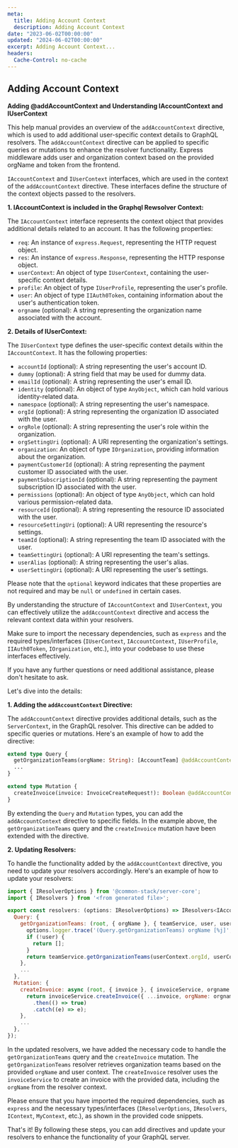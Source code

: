 ```yaml
---
meta:
  title: Adding Account Context
  description: Adding Account Context
date: "2023-06-02T00:00:00"
updated: "2024-06-02T00:00:00"
excerpt: Adding Account Context...
headers:
  Cache-Control: no-cache
---
```


## Adding Account Context

**Adding @addAccountContext and Understanding IAccountContext and IUserContext**

This help manual provides an overview of the `addAccountContext` directive, which is used to add additional user-specific context details to GraphQL resolvers. The `addAccountContext` directive can be applied to specific queries or mutations to enhance the resolver functionality. 
Express middleware adds user and organization context based on the provided orgName and token from the frontend.

`IAccountContext` and `IUserContext` interfaces, which are used in the context of the `addAccountContext` directive. These interfaces define the structure of the context objects passed to the resolvers.

**1. IAccountContext is included in the Graphql Rewsolver Context:**

The `IAccountContext` interface represents the context object that provides additional details related to an account. It has the following properties:

- `req`: An instance of `express.Request`, representing the HTTP request object.
- `res`: An instance of `express.Response`, representing the HTTP response object.
- `userContext`: An object of type `IUserContext`, containing the user-specific context details.
- `profile`: An object of type `IUserProfile`, representing the user's profile.
- `user`: An object of type `IIAuth0Token`, containing information about the user's authentication token.
- `orgname` (optional): A string representing the organization name associated with the account.

**2. Details of IUserContext:**

The `IUserContext` type defines the user-specific context details within the `IAccountContext`. It has the following properties:

- `accountId` (optional): A string representing the user's account ID.
- `dummy` (optional): A string field that may be used for dummy data.
- `emailId` (optional): A string representing the user's email ID.
- `identity` (optional): An object of type `AnyObject`, which can hold various identity-related data.
- `namespace` (optional): A string representing the user's namespace.
- `orgId` (optional): A string representing the organization ID associated with the user.
- `orgRole` (optional): A string representing the user's role within the organization.
- `orgSettingUri` (optional): A URI representing the organization's settings.
- `organization`: An object of type `IOrganization`, providing information about the organization.
- `paymentCustomerId` (optional): A string representing the payment customer ID associated with the user.
- `paymentSubscriptionId` (optional): A string representing the payment subscription ID associated with the user.
- `permissions` (optional): An object of type `AnyObject`, which can hold various permission-related data.
- `resourceId` (optional): A string representing the resource ID associated with the user.
- `resourceSettingUri` (optional): A URI representing the resource's settings.
- `teamId` (optional): A string representing the team ID associated with the user.
- `teamSettingUri` (optional): A URI representing the team's settings.
- `userAlias` (optional): A string representing the user's alias.
- `userSettingUri` (optional): A URI representing the user's settings.

Please note that the `optional` keyword indicates that these properties are not required and may be `null` or `undefined` in certain cases.

By understanding the structure of `IAccountContext` and `IUserContext`, you can effectively utilize the `addAccountContext` directive and access the relevant context data within your resolvers.

Make sure to import the necessary dependencies, such as `express` and the required types/interfaces (`IUserContext`, `IAccountContext`, `IUserProfile`, `IIAuth0Token`, `IOrganization`, etc.), into your codebase to use these interfaces effectively.

If you have any further questions or need additional assistance, please don't hesitate to ask.




Let's dive into the details:



**1. Adding the `addAccountContext` Directive:**

The `addAccountContext` directive provides additional details, such as the `ServerContext`, in the GraphQL resolver. This directive can be added to specific queries or mutations. Here's an example of how to add the directive:

```graphql
extend type Query {
  getOrganizationTeams(orgName: String): [AccountTeam] @addAccountContext
  ...
}

extend type Mutation {
  createInvoice(invoice: InvoiceCreateRequest!): Boolean @addAccountContext
}
```

By extending the `Query` and `Mutation` types, you can add the `addAccountContext` directive to specific fields. In the example above, the `getOrganizationTeams` query and the `createInvoice` mutation have been extended with the directive.

**2. Updating Resolvers:**

To handle the functionality added by the `addAccountContext` directive, you need to update your resolvers accordingly. Here's an example of how to update your resolvers:

```javascript
import { IResolverOptions } from '@common-stack/server-core';
import { IResolvers } from '<from generated file>';

export const resolvers: (options: IResolverOptions) => IResolvers<IAccountContext & MyContext> = (options) => ({
  Query: {
    getOrganizationTeams: (root, { orgName }, { teamService, user, userContext }) => {
      options.logger.trace('(Query.getOrganizationTeams) orgName [%j]', orgName);
      if (!user) {
        return [];
      }
      return teamService.getOrganizationTeams(userContext.orgId, userContext.orgRole, userContext.accountId);
    },
    ...
  },
  Mutation: {
    createInvoice: async (root, { invoice }, { invoiceService, orgname }) => {
      return invoiceService.createInvoice({ ...invoice, orgName: orgname })
        .then(() => true)
        .catch((e) => e);
    },
    ...
  },
});
```

In the updated resolvers, we have added the necessary code to handle the `getOrganizationTeams` query and the `createInvoice` mutation. The `getOrganizationTeams` resolver retrieves organization teams based on the provided `orgName` and user context. The `createInvoice` resolver uses the `invoiceService` to create an invoice with the provided data, including the `orgName` from the resolver context.

Please ensure that you have imported the required dependencies, such as `express` and the necessary types/interfaces (`IResolverOptions`, `IResolvers`, `IContext`, `MyContext`, etc.), as shown in the provided code snippets.

That's it! By following these steps, you can add directives and update your resolvers to enhance the functionality of your GraphQL server.
